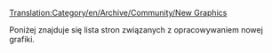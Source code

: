[[Translation:Category/en/Archive/Community/New Graphics]]

Poniżej znajduje się lista stron związanych z opracowywaniem nowej grafiki.

<!--[[Category:Development]]--> 
